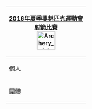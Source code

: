 {| style="float:right; clear:right; padding:0.3em; margin-left:15px; border:1px solid #B8C7D9; background:#f5faff; font-size:90%; line-height:1.5em"
|- style="background:#cedff2; text-align:center;"
!colspan=5|[[2016年夏季奧林匹克運動會射箭比賽|2016年夏季奧林匹克運動會<br/>射箭比賽]]<br/>[[Image:Archery pictogram.svg|50px]]
|-
|個人
|&nbsp;
|[[2016年夏季奧林匹克運動會男子個人射箭比賽|男子]]
|&nbsp;
|[[2016年夏季奧林匹克運動會射箭比賽－女子個人|女子]]
|-
|團體
|&nbsp;
|[[2016年夏季奧林匹克運動會男子團體射箭比賽|男子]]
|&nbsp;
|[[2016年夏季奧林匹克運動會女子團體射箭比賽|女子]]
|}<noinclude>
[[Category:2016年夏季奧林匹克運動會比賽項目導航模板|{{PAGENAME}}]]
[[Category:夏季奧林匹克運動會射箭比賽導航模板|{{PAGENAME}}]]
</noinclude>